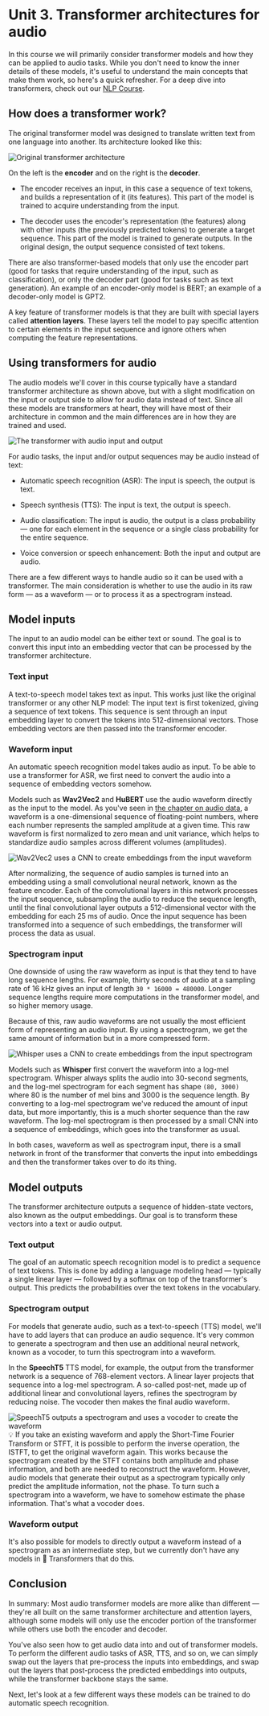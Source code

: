 # Unit 3. Transformer architectures for audio

In this course we will primarily consider transformer models and how they can be applied to audio tasks. While you don't need to know the inner details of these models, it's useful to understand the main concepts that make them work, so here's a quick refresher. For a deep dive into transformers, check out our [NLP Course](https://huggingface.co/course/chapter1/1).

## How does a transformer work?

The original transformer model was designed to translate written text from one language into another. Its architecture looked like this:

<div class="flex justify-center">
    <img src="https://huggingface.co/datasets/huggingface-course/documentation-images/resolve/main/en/chapter1/transformers.svg" alt="Original transformer architecture">
</div>

On the left is the **encoder** and on the right is the **decoder**.

- The encoder receives an input, in this case a sequence of text tokens, and builds a representation of it (its features). This part of the model is trained to acquire understanding from the input.

- The decoder uses the encoder's representation (the features) along with other inputs (the previously predicted tokens) to generate a target sequence. This part of the model is trained to generate outputs. In the original design, the output sequence consisted of text tokens.

There are also transformer-based models that only use the encoder part (good for tasks that require understanding of the input, such as classification), or only the decoder part (good for tasks such as text generation). An example of an encoder-only model is BERT; an example of a decoder-only model is GPT2.

A key feature of transformer models is that they are built with special layers called **attention layers**. These layers tell the model to pay specific attention to certain elements in the input sequence and ignore others when computing the feature representations.

## Using transformers for audio

The audio models we'll cover in this course typically have a standard transformer architecture as shown above, but with a slight modification on the input or output side to allow for audio data instead of text. Since all these models are transformers at heart, they will have most of their architecture in common and the main differences are in how they are trained and used.

<div class="flex justify-center">
    <img src="https://huggingface.co/datasets/huggingface-course/audio-course-images/resolve/main/transformers_blocks.png" alt="The transformer with audio input and output">
</div>

For audio tasks, the input and/or output sequences may be audio instead of text:

- Automatic speech recognition (ASR): The input is speech, the output is text.

- Speech synthesis (TTS): The input is text, the output is speech.

- Audio classification: The input is audio, the output is a class probability — one for each element in the sequence or a single class probability for the entire sequence.

- Voice conversion or speech enhancement: Both the input and output are audio.

There are a few different ways to handle audio so it can be used with a transformer. The main consideration is whether to use the audio in its raw form — as a waveform — or to process it as a spectrogram instead.

## Model inputs

The input to an audio model can be either text or sound. The goal is to convert this input into an embedding vector that can be processed by the transformer architecture.

### Text input

A text-to-speech model takes text as input. This works just like the original transformer or any other NLP model: The input text is first tokenized, giving a sequence of text tokens. This sequence is sent through an input embedding layer to convert the tokens into 512-dimensional vectors. Those embedding vectors are then passed into the transformer encoder.

### Waveform input

An automatic speech recognition model takes audio as input. To be able to use a transformer for ASR, we first need to convert the audio into a sequence of embedding vectors somehow.

Models such as **Wav2Vec2** and **HuBERT** use the audio waveform directly as the input to the model. As you've seen in [the chapter on audio data](chapter1/introduction), a waveform is a one-dimensional sequence of floating-point numbers, where each number represents the sampled amplitude at a given time. This raw waveform is first normalized to zero mean and unit variance, which helps to standardize audio samples across different volumes (amplitudes).

<div class="flex justify-center">
    <img src="https://huggingface.co/datasets/huggingface-course/audio-course-images/resolve/main/wav2vec2-input.png" alt="Wav2Vec2 uses a CNN to create embeddings from the input waveform">
</div>

After normalizing, the sequence of audio samples is turned into an embedding using a small convolutional neural network, known as the feature encoder. Each of the convolutional layers in this network processes the input sequence, subsampling the audio to reduce the sequence length, until the final convolutional layer outputs a 512-dimensional vector with the embedding for each 25 ms of audio. Once the input sequence has been transformed into a sequence of such embeddings, the transformer will process the data as usual.

### Spectrogram input

One downside of using the raw waveform as input is that they tend to have long sequence lengths. For example, thirty seconds of audio at a sampling rate of 16 kHz gives an input of length `30 * 16000 = 480000`. Longer sequence lengths require more computations in the transformer model, and so higher memory usage.

Because of this, raw audio waveforms are not usually the most efficient form of representing an audio input. By using a spectrogram, we get the same amount of information but in a more compressed form.

<div class="flex justify-center">
    <img src="https://huggingface.co/datasets/huggingface-course/audio-course-images/resolve/main/whisper-input.png" alt="Whisper uses a CNN to create embeddings from the input spectrogram">
</div>

Models such as **Whisper** first convert the waveform into a log-mel spectrogram. Whisper always splits the audio into 30-second segments, and the log-mel spectrogram for each segment has shape `(80, 3000)` where 80 is the number of mel bins and 3000 is the sequence length. By converting to a log-mel spectrogram we've reduced the amount of input data, but more importantly, this is a much shorter sequence than the raw waveform. The log-mel spectrogram is then processed by a small CNN into a sequence of embeddings, which goes into the transformer as usual.

In both cases, waveform as well as spectrogram input, there is a small network in front of the transformer that converts the input into embeddings and then the transformer takes over to do its thing.

## Model outputs

The transformer architecture outputs a sequence of hidden-state vectors, also known as the output embeddings. Our goal is to transform these vectors into a text or audio output.

### Text output

The goal of an automatic speech recognition model is to predict a sequence of text tokens. This is done by adding a language modeling head — typically a single linear layer — followed by a softmax on top of the transformer's output. This predicts the probabilities over the text tokens in the vocabulary.

### Spectrogram output

For models that generate audio, such as a text-to-speech (TTS) model, we'll have to add layers that can produce an audio sequence. It's very common to generate a spectrogram and then use an additional neural network, known as a vocoder, to turn this spectrogram into a waveform.

In the **SpeechT5** TTS model, for example, the output from the transformer network is a sequence of 768-element vectors. A linear layer projects that sequence into a log-mel spectrogram. A so-called post-net, made up of additional linear and convolutional layers, refines the spectrogram by reducing noise. The vocoder then makes the final audio waveform.

<div class="flex justify-center">
    <img src="https://huggingface.co/datasets/huggingface-course/audio-course-images/resolve/main/speecht5.png" alt="SpeechT5 outputs a spectrogram and uses a vocoder to create the waveform">
</div>

<Tip>
💡 If you take an existing waveform and apply the Short-Time Fourier Transform or STFT, it is possible to perform the inverse operation, the ISTFT, to get the original waveform again. This works because the spectrogram created by the STFT contains both amplitude and phase information, and both are needed to reconstruct the waveform. However, audio models that generate their output as a spectrogram typically only predict the amplitude information, not the phase. To turn such a spectrogram into a waveform, we have to somehow estimate the phase information. That's what a vocoder does.
</Tip>

### Waveform output

It's also possible for models to directly output a waveform instead of a spectrogram as an intermediate step, but we currently don't have any models in 🤗 Transformers that do this.

## Conclusion

In summary: Most audio transformer models are more alike than different — they're all built on the same transformer architecture and attention layers, although some models will only use the encoder portion of the transformer while others use both the encoder and decoder.

You've also seen how to get audio data into and out of transformer models. To perform the different audio tasks of ASR, TTS, and so on, we can simply swap out the layers that pre-process the inputs into embeddings, and swap out the layers that post-process the predicted embeddings into outputs, while the transformer backbone stays the same.

Next, let's look at a few different ways these models can be trained to do automatic speech recognition.

<!-- TODO: remove before merge -->
